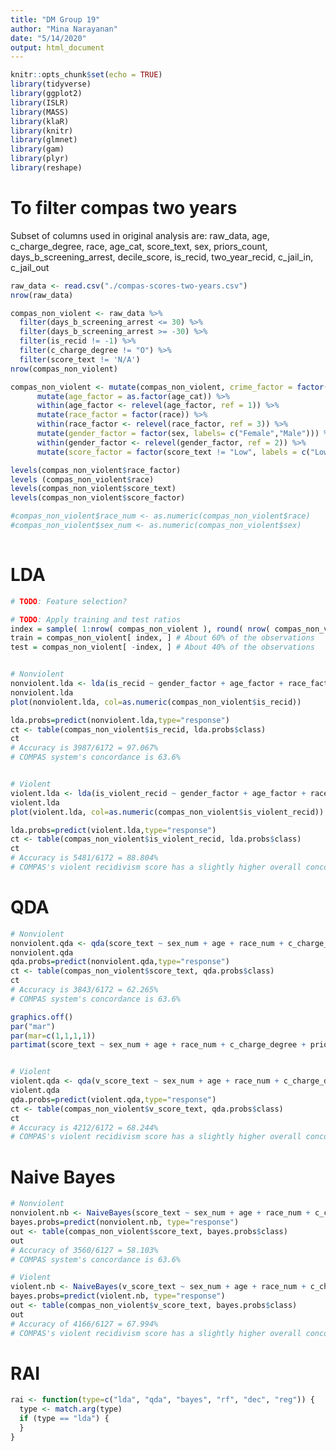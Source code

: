 ```yaml
---
title: "DM Group 19"
author: "Mina Narayanan"
date: "5/14/2020"
output: html_document
---
```


```r
knitr::opts_chunk$set(echo = TRUE)
library(tidyverse)
library(ggplot2)
library(ISLR)
library(MASS)
library(klaR) 
library(knitr)
library(glmnet)
library(gam)
library(plyr)
library(reshape)
```

# To filter compas two years

Subset of columns used in original analysis are:
raw_data, age, c_charge_degree, race, age_cat, score_text, sex, priors_count, days_b_screening_arrest, decile_score, is_recid, two_year_recid, c_jail_in, c_jail_out

```r
raw_data <- read.csv("./compas-scores-two-years.csv")
nrow(raw_data)

compas_non_violent <- raw_data %>% 
  filter(days_b_screening_arrest <= 30) %>%
  filter(days_b_screening_arrest >= -30) %>%
  filter(is_recid != -1) %>%
  filter(c_charge_degree != "O") %>%
  filter(score_text != 'N/A')
nrow(compas_non_violent)

compas_non_violent <- mutate(compas_non_violent, crime_factor = factor(c_charge_degree)) %>%
      mutate(age_factor = as.factor(age_cat)) %>%
      within(age_factor <- relevel(age_factor, ref = 1)) %>%
      mutate(race_factor = factor(race)) %>%
      within(race_factor <- relevel(race_factor, ref = 3)) %>%
      mutate(gender_factor = factor(sex, labels= c("Female","Male"))) %>%
      within(gender_factor <- relevel(gender_factor, ref = 2)) %>%
      mutate(score_factor = factor(score_text != "Low", labels = c("LowScore","HighScore")))

levels(compas_non_violent$race_factor)
levels (compas_non_violent$race)
levels(compas_non_violent$score_text)
levels(compas_non_violent$score_factor)

#compas_non_violent$race_num <- as.numeric(compas_non_violent$race)
#compas_non_violent$sex_num <- as.numeric(compas_non_violent$sex)
  
```


# LDA
```r
# TODO: Feature selection?

# TODO: Apply training and test ratios
index = sample( 1:nrow( compas_non_violent ), round( nrow( compas_non_violent )*0.6 ), replace = FALSE )
train = compas_non_violent[ index, ] # About 60% of the observations
test = compas_non_violent[ -index, ] # About 40% of the observations


# Nonviolent
nonviolent.lda <- lda(is_recid ~ gender_factor + age_factor + race_factor + crime_factor + priors_count + two_year_recid + juv_fel_count + juv_misd_count + juv_other_count, data=compas_non_violent)
nonviolent.lda
plot(nonviolent.lda, col=as.numeric(compas_non_violent$is_recid))

lda.probs=predict(nonviolent.lda,type="response")
ct <- table(compas_non_violent$is_recid, lda.probs$class)
ct
# Accuracy is 3987/6172 = 97.067%
# COMPAS system's concordance is 63.6%


# Violent
violent.lda <- lda(is_violent_recid ~ gender_factor + age_factor + race_factor + crime_factor + priors_count + two_year_recid + juv_fel_count + juv_misd_count + juv_other_count, data=compas_non_violent)
violent.lda
plot(violent.lda, col=as.numeric(compas_non_violent$is_violent_recid))

lda.probs=predict(violent.lda,type="response")
ct <- table(compas_non_violent$is_violent_recid, lda.probs$class)
ct
# Accuracy is 5481/6172 = 88.804%
# COMPAS's violent recidivism score has a slightly higher overall concordance score of 65.1%


```

# QDA
```r
# Nonviolent
nonviolent.qda <- qda(score_text ~ sex_num + age + race_num + c_charge_degree + priors_count + two_year_recid + juv_fel_count + juv_misd_count + juv_other_count, data=compas_non_violent)
nonviolent.qda
qda.probs=predict(nonviolent.qda,type="response")
ct <- table(compas_non_violent$score_text, qda.probs$class)
ct
# Accuracy is 3843/6172 = 62.265%
# COMPAS system's concordance is 63.6%

graphics.off()
par("mar")
par(mar=c(1,1,1,1))
partimat(score_text ~ sex_num + age + race_num + c_charge_degree + priors_count + two_year_recid + juv_fel_count + juv_misd_count + juv_other_count, data=compas_non_violent, method="qda", plot.matrix=TRUE)


# Violent
violent.qda <- qda(v_score_text ~ sex_num + age + race_num + c_charge_degree + priors_count + two_year_recid + juv_fel_count + juv_misd_count + juv_other_count, data=compas_non_violent)
violent.qda
qda.probs=predict(violent.qda,type="response")
ct <- table(compas_non_violent$v_score_text, qda.probs$class)
ct
# Accuracy is 4212/6172 = 68.244%
# COMPAS's violent recidivism score has a slightly higher overall concordance score of 65.1%

```

# Naive Bayes
```r
# Nonviolent 
nonviolent.nb <- NaiveBayes(score_text ~ sex_num + age + race_num + c_charge_degree + priors_count + two_year_recid + juv_fel_count + juv_misd_count + juv_other_count, data=compas_non_violent, usekernel=TRUE)
bayes.probs=predict(nonviolent.nb, type="response")
out <- table(compas_non_violent$score_text, bayes.probs$class)
out
# Accuracy of 3560/6127 = 58.103%
# COMPAS system's concordance is 63.6%

# Violent
violent.nb <- NaiveBayes(v_score_text ~ sex_num + age + race_num + c_charge_degree + priors_count + two_year_recid + juv_fel_count + juv_misd_count + juv_other_count, data=compas_non_violent, usekernel=TRUE)
bayes.probs=predict(violent.nb, type="response")
out <- table(compas_non_violent$v_score_text, bayes.probs$class)
out
# Accuracy of 4166/6127 = 67.994%
# COMPAS's violent recidivism score has a slightly higher overall concordance score of 65.1%
```


# RAI
```r
rai <- function(type=c("lda", "qda", "bayes", "rf", "dec", "reg")) {
  type <- match.arg(type)
  if (type == "lda") {
  }
}
```







